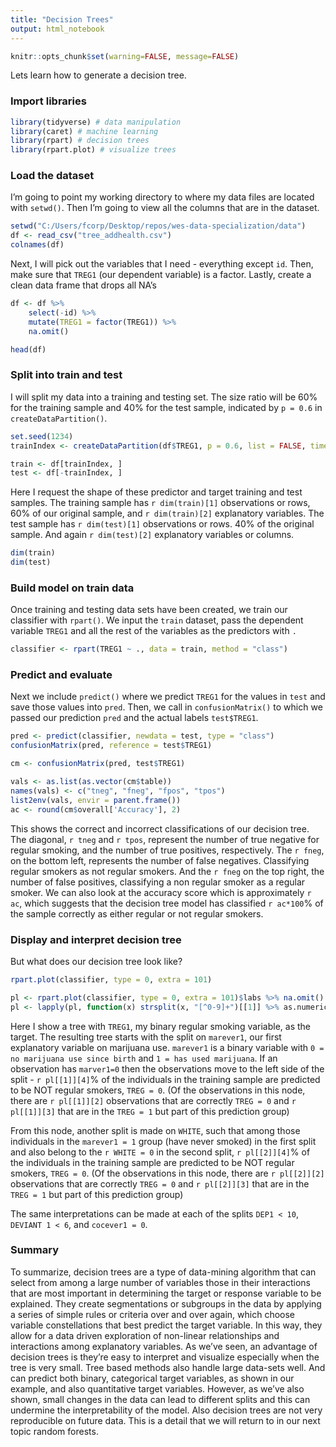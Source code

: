 ```yaml
---
title: "Decision Trees"
output: html_notebook
---
```


```r
knitr::opts_chunk$set(warning=FALSE, message=FALSE)
```

Lets learn how to generate a decision tree. 

### Import libraries 

```r
library(tidyverse) # data manipulation
library(caret) # machine learning 
library(rpart) # decision trees
library(rpart.plot) # visualize trees
```

### Load the dataset

I'm going to point my working directory to where my data files are located with
`setwd()`. Then I'm going to view all the columns that are in the dataset. 

```r
setwd("C:/Users/fcorp/Desktop/repos/wes-data-specialization/data")
df <- read_csv("tree_addhealth.csv") 
colnames(df)
````

Next, I will pick out the variables that I need - everything except 
`id`. Then, make sure that `TREG1` (our dependent variable) is a factor. Lastly,
create a clean data frame that drops all NA's

```r
df <- df %>% 
    select(-id) %>%
    mutate(TREG1 = factor(TREG1)) %>%
    na.omit()

head(df)
```

### Split into train and test

I will split my data into a training and testing set. The size ratio will be 
60% for the training sample and 40% for the test sample, indicated by `p = 0.6` 
in `createDataPartition()`.

```r
set.seed(1234)
trainIndex <- createDataPartition(df$TREG1, p = 0.6, list = FALSE, times = 1)

train <- df[trainIndex, ]
test <- df[-trainIndex, ]
```

Here I request the shape of these predictor and target training and test 
samples. The training sample has `r dim(train)[1]` observations or rows, 60% of 
our original sample, and `r dim(train)[2]` explanatory variables. The test sample
has `r dim(test)[1]` observations or rows. 40% of the original sample. And again
`r dim(test)[2]` explanatory variables or columns.

```r
dim(train)
dim(test)

```

### Build model on train data

Once training and testing data sets have been created, we train our classifier 
with `rpart()`. We input the `train` dataset, pass the dependent variable `TREG1`
and all the rest of the variables as the predictors with `.` 

```r
classifier <- rpart(TREG1 ~ ., data = train, method = "class")
```

### Predict and evaluate

Next we include `predict()` where we predict `TREG1` for the values in `test` 
and save those values into `pred`. Then, we call in `confusionMatrix()` to which
we passed our prediction `pred` and the actual labels `test$TREG1`. 
```r
pred <- predict(classifier, newdata = test, type = "class")
confusionMatrix(pred, reference = test$TREG1)
```

```r
cm <- confusionMatrix(pred, test$TREG1)

vals <- as.list(as.vector(cm$table))
names(vals) <- c("tneg", "fneg", "fpos", "tpos")
list2env(vals, envir = parent.frame())
ac <- round(cm$overall['Accuracy'], 2)
```
This shows the correct and 
incorrect classifications of our decision tree. The diagonal, `r tneg` and `r tpos`,
represent the number of true negative for regular smoking, and the number
of true positives, respectively. The `r fneg`, on the bottom left,
represents the number of false negatives. Classifying regular smokers
as not regular smokers. And the `r fneg` on the top right,
the number of false positives, classifying a non regular
smoker as a regular smoker. We can also look at the accuracy
score which is approximately `r ac`, which suggests that the decision
tree model has classified `r ac*100`% of the sample correctly as either
regular or not regular smokers.

###  Display and interpret decision tree

But what does our decision tree look like? 

```r
rpart.plot(classifier, type = 0, extra = 101)
```


```r
pl <- rpart.plot(classifier, type = 0, extra = 101)$labs %>% na.omit() %>% as.list
pl <- lapply(pl, function(x) strsplit(x, "[^0-9]+")[[1]] %>% as.numeric)

```
Here I show a tree with `TREG1`, my binary regular smoking variable, as the 
target. The resulting tree starts with the split on `marever1`, our first 
explanatory variable on marijuana use. `marever1` is a binary variable with 
`0 = no marijuana use since birth` and `1 = has used marijuana`. If an 
observation has `marver1=0` then the observations move to the left side of the 
split -  `r pl[[1]][4]`% of the individuals in the training sample are predicted
to be NOT regular smokers, `TREG = 0`. (Of the observations in this node, there 
are `r pl[[1]][2]` observations that are correctly `TREG = 0` and `r pl[[1]][3]`
that are in the `TREG = 1` but part of this prediction group) 

From this node, another split is made on `WHITE`, such that among those 
individuals in the `marever1 = 1` group (have never smoked) in the first split 
and also belong to the `r WHITE = 0` in the second split, `r pl[[2]][4]`% of the
individuals in the training sample are predicted to be NOT regular smokers, 
`TREG = 0`. (Of the observations in this node, there 
are `r pl[[2]][2]` observations that are correctly `TREG = 0` and `r pl[[2]][3]`
that are in the `TREG = 1`  but part of this prediction group) 

The same interpretations can be made at each of the splits `DEP1 < 10`,
`DEVIANT 1 < 6`, and `cocever1 = 0`. 

### Summary 

To summarize, decision trees are a type of data-mining algorithm that can select 
from among a large number of variables those
in their interactions that are most important in determining the target or
response variable to be explained. They create segmentations or
subgroups in the data by applying a series of simple rules or
criteria over and over again, which choose variable constellations
that best predict the target variable. In this way, they allow for
a data driven exploration of non-linear relationships and
interactions among explanatory variables. As we've seen, an advantage of decision
trees is they're easy to interpret and visualize especially when
the tree is very small. Tree based methods also
handle large data-sets well. And can predict both binary,
categorical target variables, as shown in our example, and
also quantitative target variables. However, as we've also shown, small
changes in the data can lead to different splits and this can undermine
the interpretability of the model. Also decision trees are not very
reproducible on future data. This is a detail that we will return
to in our next topic random forests.